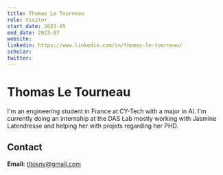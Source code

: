 ---
title: Thomas Le Tourneau
role: Visitor
start_date: 2023-05
end_date: 2023-07
website:
linkedin: https://www.linkedin.com/in/thomas-le-tourneau/
scholar: 
twitter: 
---

# Thomas Le Tourneau

I'm an engineering student in France at CY-Tech with a major in AI. I'm currently doing an internship at the DAS Lab mostly working with Jasmine Latendresse and helping her with projets regarding her PHD.


## Contact

**Email:** tltosny@gmail.com
